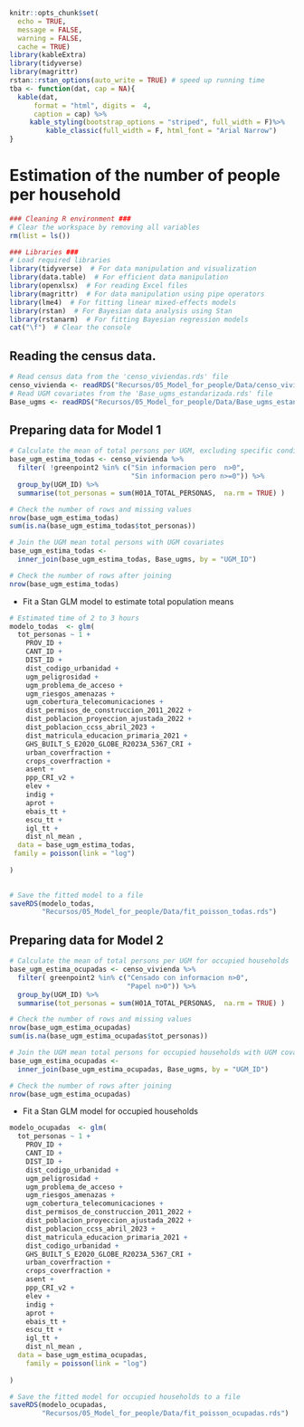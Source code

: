 ```r
knitr::opts_chunk$set(
  echo = TRUE,
  message = FALSE,
  warning = FALSE,
  cache = TRUE)
library(kableExtra)
library(tidyverse)
library(magrittr)
rstan::rstan_options(auto_write = TRUE) # speed up running time 
tba <- function(dat, cap = NA){
  kable(dat,
      format = "html", digits =  4,
      caption = cap) %>% 
     kable_styling(bootstrap_options = "striped", full_width = F)%>%
         kable_classic(full_width = F, html_font = "Arial Narrow")
}
```


# Estimation of the number of people per household


```r
### Cleaning R environment ###
# Clear the workspace by removing all variables
rm(list = ls())

### Libraries ###
# Load required libraries
library(tidyverse)  # For data manipulation and visualization
library(data.table)  # For efficient data manipulation
library(openxlsx)  # For reading Excel files
library(magrittr)  # For data manipulation using pipe operators
library(lme4)  # For fitting linear mixed-effects models
library(rstan)  # For Bayesian data analysis using Stan
library(rstanarm)  # For fitting Bayesian regression models
cat("\f")  # Clear the console

```

## Reading the census data.

```r
# Read census data from the 'censo_viviendas.rds' file
censo_vivienda <- readRDS("Recursos/05_Model_for_people/Data/censo_viviendas.rds") 
# Read UGM covariates from the 'Base_ugms_estandarizada.rds' file
Base_ugms <- readRDS("Recursos/05_Model_for_people/Data/Base_ugms_estandarizada.rds")
```

## Preparing data for Model 1 


```r
# Calculate the mean of total persons per UGM, excluding specific conditions
base_ugm_estima_todas <- censo_vivienda %>% 
  filter( !greenpoint2 %in% c("Sin informacion pero  n>0", 
                              "Sin informacion pero n>=0")) %>% 
  group_by(UGM_ID) %>% 
  summarise(tot_personas = sum(H01A_TOTAL_PERSONAS,  na.rm = TRUE) )

# Check the number of rows and missing values
nrow(base_ugm_estima_todas)
sum(is.na(base_ugm_estima_todas$tot_personas))

# Join the UGM mean total persons with UGM covariates
base_ugm_estima_todas <-
  inner_join(base_ugm_estima_todas, Base_ugms, by = "UGM_ID") 

# Check the number of rows after joining
nrow(base_ugm_estima_todas)
```

-   Fit a Stan GLM model to estimate total population means

```r
# Estimated time of 2 to 3 hours
modelo_todas  <- glm(
  tot_personas ~ 1 +
    PROV_ID +
    CANT_ID +
    DIST_ID +
    dist_codigo_urbanidad +
    ugm_peligrosidad +                        
    ugm_problema_de_acceso +                  
    ugm_riesgos_amenazas +                    
    ugm_cobertura_telecomunicaciones +        
    dist_permisos_de_construccion_2011_2022 + 
    dist_poblacion_proyeccion_ajustada_2022 + 
    dist_poblacion_ccss_abril_2023 +          
    dist_matricula_educacion_primaria_2021 +  
    GHS_BUILT_S_E2020_GLOBE_R2023A_5367_CRI + 
    urban_coverfraction +                     
    crops_coverfraction +                     
    asent +                                   
    ppp_CRI_v2 +                              
    elev +                                    
    indig +                                   
    aprot +  
    ebais_tt +                                
    escu_tt +                                 
    igl_tt +                                  
    dist_nl_mean ,
  data = base_ugm_estima_todas,
 family = poisson(link = "log")
  
)

  
# Save the fitted model to a file
saveRDS(modelo_todas,
        "Recursos/05_Model_for_people/Data/fit_poisson_todas.rds")
```

## Preparing data for Model 2 

```r
# Calculate the mean of total persons per UGM for occupied households
base_ugm_estima_ocupadas <- censo_vivienda %>% 
  filter( greenpoint2 %in% c("Censado con informacion n>0",
                             "Papel n>0")) %>% 
  group_by(UGM_ID) %>% 
  summarise(tot_personas = sum(H01A_TOTAL_PERSONAS,  na.rm = TRUE) )

# Check the number of rows and missing values
nrow(base_ugm_estima_ocupadas)
sum(is.na(base_ugm_estima_ocupadas$tot_personas))

# Join the UGM mean total persons for occupied households with UGM covariates
base_ugm_estima_ocupadas <-
  inner_join(base_ugm_estima_ocupadas, Base_ugms, by = "UGM_ID") 

# Check the number of rows after joining
nrow(base_ugm_estima_ocupadas)
```

-   Fit a Stan GLM model for occupied households

```r
modelo_ocupadas  <- glm(
  tot_personas ~ 1 +
    PROV_ID +
    CANT_ID +
    DIST_ID +
    dist_codigo_urbanidad +
    ugm_peligrosidad +                        
    ugm_problema_de_acceso +                  
    ugm_riesgos_amenazas +                    
    ugm_cobertura_telecomunicaciones +        
    dist_permisos_de_construccion_2011_2022 + 
    dist_poblacion_proyeccion_ajustada_2022 + 
    dist_poblacion_ccss_abril_2023 +          
    dist_matricula_educacion_primaria_2021 +  
    dist_codigo_urbanidad +                   
    GHS_BUILT_S_E2020_GLOBE_R2023A_5367_CRI + 
    urban_coverfraction +                     
    crops_coverfraction +                     
    asent +                                   
    ppp_CRI_v2 +                              
    elev +                                    
    indig +                                   
    aprot +  
    ebais_tt +                                
    escu_tt +                                 
    igl_tt +                                  
    dist_nl_mean ,
  data = base_ugm_estima_ocupadas,
    family = poisson(link = "log")
  
)

# Save the fitted model for occupied households to a file
saveRDS(modelo_ocupadas,
        "Recursos/05_Model_for_people/Data/fit_poisson_ocupadas.rds")
```


